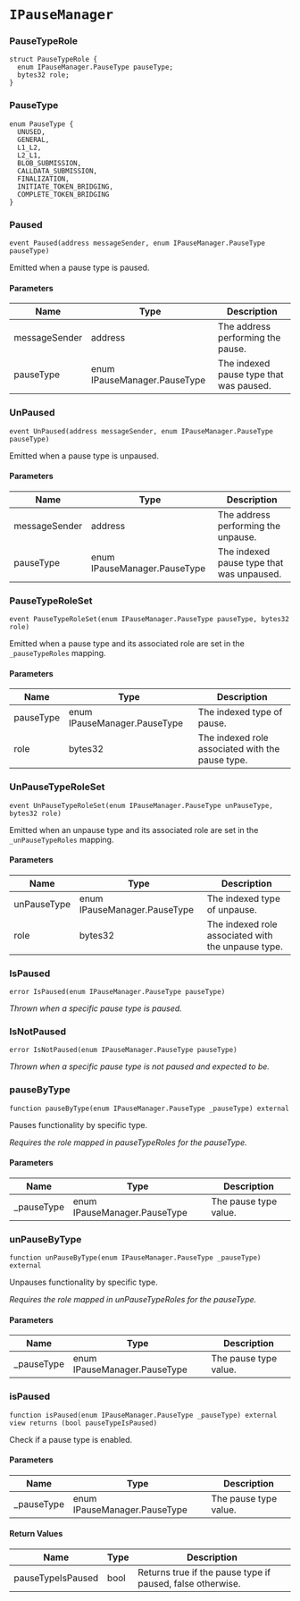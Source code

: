 # `IPauseManager`

### PauseTypeRole

```solidity
struct PauseTypeRole {
  enum IPauseManager.PauseType pauseType;
  bytes32 role;
}
```

### PauseType

```solidity
enum PauseType {
  UNUSED,
  GENERAL,
  L1_L2,
  L2_L1,
  BLOB_SUBMISSION,
  CALLDATA_SUBMISSION,
  FINALIZATION,
  INITIATE_TOKEN_BRIDGING,
  COMPLETE_TOKEN_BRIDGING
}
```

### Paused

```solidity
event Paused(address messageSender, enum IPauseManager.PauseType pauseType)
```

Emitted when a pause type is paused.

#### Parameters

| Name | Type | Description |
| ---- | ---- | ----------- |
| messageSender | address | The address performing the pause. |
| pauseType | enum IPauseManager.PauseType | The indexed pause type that was paused. |

### UnPaused

```solidity
event UnPaused(address messageSender, enum IPauseManager.PauseType pauseType)
```

Emitted when a pause type is unpaused.

#### Parameters

| Name | Type | Description |
| ---- | ---- | ----------- |
| messageSender | address | The address performing the unpause. |
| pauseType | enum IPauseManager.PauseType | The indexed pause type that was unpaused. |

### PauseTypeRoleSet

```solidity
event PauseTypeRoleSet(enum IPauseManager.PauseType pauseType, bytes32 role)
```

Emitted when a pause type and its associated role are set in the `_pauseTypeRoles` mapping.

#### Parameters

| Name | Type | Description |
| ---- | ---- | ----------- |
| pauseType | enum IPauseManager.PauseType | The indexed type of pause. |
| role | bytes32 | The indexed role associated with the pause type. |

### UnPauseTypeRoleSet

```solidity
event UnPauseTypeRoleSet(enum IPauseManager.PauseType unPauseType, bytes32 role)
```

Emitted when an unpause type and its associated role are set in the `_unPauseTypeRoles` mapping.

#### Parameters

| Name | Type | Description |
| ---- | ---- | ----------- |
| unPauseType | enum IPauseManager.PauseType | The indexed type of unpause. |
| role | bytes32 | The indexed role associated with the unpause type. |

### IsPaused

```solidity
error IsPaused(enum IPauseManager.PauseType pauseType)
```

_Thrown when a specific pause type is paused._

### IsNotPaused

```solidity
error IsNotPaused(enum IPauseManager.PauseType pauseType)
```

_Thrown when a specific pause type is not paused and expected to be._

### pauseByType

```solidity
function pauseByType(enum IPauseManager.PauseType _pauseType) external
```

Pauses functionality by specific type.

_Requires the role mapped in pauseTypeRoles for the pauseType._

#### Parameters

| Name | Type | Description |
| ---- | ---- | ----------- |
| _pauseType | enum IPauseManager.PauseType | The pause type value. |

### unPauseByType

```solidity
function unPauseByType(enum IPauseManager.PauseType _pauseType) external
```

Unpauses functionality by specific type.

_Requires the role mapped in unPauseTypeRoles for the pauseType._

#### Parameters

| Name | Type | Description |
| ---- | ---- | ----------- |
| _pauseType | enum IPauseManager.PauseType | The pause type value. |

### isPaused

```solidity
function isPaused(enum IPauseManager.PauseType _pauseType) external view returns (bool pauseTypeIsPaused)
```

Check if a pause type is enabled.

#### Parameters

| Name | Type | Description |
| ---- | ---- | ----------- |
| _pauseType | enum IPauseManager.PauseType | The pause type value. |

#### Return Values

| Name | Type | Description |
| ---- | ---- | ----------- |
| pauseTypeIsPaused | bool | Returns true if the pause type if paused, false otherwise. |

